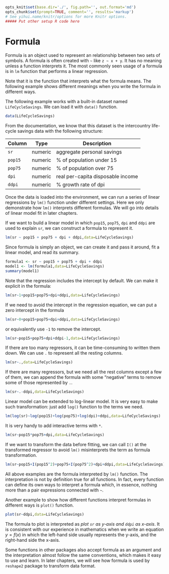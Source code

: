 ```r
opts_knit$set(base.dir='./', fig.path='', out.format='md')
opts_chunk$set(prompt=TRUE, comment='', results='markup')
# See yihui.name/knitr/options for more Knitr options.
##### Put other setup R code here

```

# Formula

Formula is an object used to represent an relationship between two sets of symbols. A formula is often created with `~` like `z ~ x + y`. It has no meaning unless a function interprets it. The most commonly seen usage of a formula is in `lm` function that performs a linear regression.

Note that it is the function that interprets what the formula means. The following example shows different meanings when you write the formula in different ways.

The following example works with a built-in dataset named `LifeCycleSavings`. We can load it with `data()` function.

```r
data(LifeCycleSavings)
```

From the documentation, we know that this dataset is the intercountry life-cycle savings data with the following structure:

| Column | Type    | Description                       |
|--------|---------|-----------------------------------|
| `sr`   | numeric | aggregate personal savings        |
| `pop15`| numeric | % of population under 15          |
| `pop75`| numeric | % of population over 75           |
| `dpi`  | numeric | real per-capita disposable income |
| `ddpi` | numeric | % growth rate of dpi              |

Once the data is loaded into the environment, we can run a series of linear regressions by `lm()` function under different settings. Here we only demonstrate how `lm()` interprets different formulas. We will go into details of linear model fit in later chapters.

If we want to build a linear model in which `pop15`, `pop75`, `dpi` and `ddpi` are used to explain `sr`, we can construct a formula to represent it.

```r
lm(sr ~ pop15 + pop75 + dpi + ddpi,data=LifeCycleSavings)
```

Since formula is simply an object, we can create it and pass it around, fit a linear model, and read its summary.

```r
formula1 <- sr ~ pop15 + pop75 + dpi + ddpi
model1 <- lm(formula1,data=LifeCycleSavings)
summary(model1)
```

Note that the regression includes the intercept by default. We can make it explicit in the formula:

```r
lm(sr~1+pop15+pop75+dpi+ddpi,data=LifeCycleSavings)
```

If we need to avoid the intercept in the regression equation, we can put a zero intercept in the formula

```r
lm(sr~0+pop15+pop75+dpi+ddpi,data=LifeCycleSavings)
```

or equivalently use `-1` to remove the intercept.

```r
lm(sr~pop15+pop75+dpi+ddpi-1,data=LifeCycleSavings)
```

If there are too many regressors, it can be time-consuming to written them down. We can use `.` to represent all the resting columns.

```r
lm(sr~.,data=LifeCycleSavings)
```

If there are many regressors, but we need all the rest columns except a few of them, we can append the formula with some "negative" terms to remove some of those represented by `.`.

```r
lm(sr~.-ddpi,data=LifeCycleSavings)
```

Linear model can be extended to log-linear model. It is very easy to make such transformation: just add `log()` function to the terms we need.

```r
lm(log(sr)~log(pop15)+log(pop75)+log(dpi)+ddpi,data=LifeCycleSavings)
```

It is very handy to add interactive terms with `*`.

```r
lm(sr~pop15*pop75+dpi,data=LifeCycleSavings)
```

If we want to transform the data before fitting, we can call `I()` at the transformed regressor to avoid `lm()` misinterprets the term as  formula transformation.

```r
lm(sr~pop15+I(pop15^2)+pop75+I(pop75^2)+dpi+ddpi,data=LifeCycleSavings)
```

All above examples are the formula interpreted by `lm()` function. The interpretation is not by definition true for all functions. In fact, every function can define its own ways to interpret a formula which, in essence, nothing more than a pair expressions connected with `~`.

Another example to show how different functions interpret formulas in different ways is `plot()` function.

```r
plot(sr~ddpi,data=LifeCycleSavings)
```

The formula to plot is interpreted as *plot `sr` as y-axis and `ddpi` as x-axis*. It is consistent with our experience in mathematics when we write an equation $y = f(x)$ in which the left-hand side usually represents the y-axis, and the right-hand side the x-axis.

Some functions in other packages also accept formula as an argument and the interpretation almost follow the same conventions, which makes it easy to use and learn. In later chapters, we will see how formula is used by `reshape2` package to transform data format.
